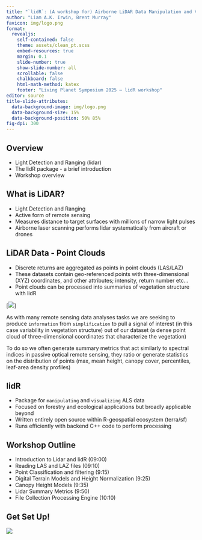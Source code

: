 ```yaml
---
title: "`lidR`: (A workshop for) Airborne LiDAR Data Manipulation and Visualization for Environmental Applications"
author: "Liam A.K. Irwin, Brent Murray"
favicon: img/logo.png
format:
  revealjs:
    self-contained: false
    theme: assets/clean_pt.scss
    embed-resources: true
    margin: 0.1
    slide-number: true
    show-slide-number: all
    scrollable: false
    chalkboard: false
    html-math-method: katex
    footer: "Living Planet Symposium 2025 – lidR workshop"
editor: source
title-slide-attributes: 
  data-background-image: img/logo.png
  data-background-size: 15%
  data-background-position: 50% 85%
fig-dpi: 300
---
```


## Overview

-   Light Detection and Ranging (lidar)
-   The lidR package - a brief introduction
-   Workshop overview

## What is LiDAR?

-   Light Detection and Ranging
-   Active form of remote sensing
-   Measures distance to target surfaces with millions of narrow light pulses
-   Airborne laser scanning performs lidar systematically from aircraft or drones

::: notes
:::

## LiDAR Data - Point Clouds

-   Discrete returns are aggregated as points in point clouds (LAS/LAZ)
-   These datasets contain geo-referenced points with three-dimensional (XYZ) coordinates, and other attributes; intensity, return number etc...
-   Point clouds can be processed into summaries of vegetation structure with lidR

[![](img/plot_z_360.gif){fig-align='right'}]

::: notes
As with many remote sensing data analyses tasks we are seeking to produce `information` from `simplification` to pull a signal of interest (in this case variability in vegetation structure) out of our dataset (a dense point cloud of three-dimensional coordinates that characterize the vegetation)

To do so we often generate summary metrics that act similarly to spectral indices in passive optical remote sensing, they ratio or generate statistics on the distribution of points (max, mean height, canopy cover, percentiles, leaf-area density profiles)

:::

## lidR

-   Package for `manipulating` and `visualizing` ALS data
-   Focused on forestry and ecological applications but broadly applicable beyond
-   Written entirely open source within R-geospatial ecosystem (terra/sf)
-   Runs efficiently with backend C++ code to perform processing

::: notes
:::

## Workshop Outline

-   Introduction to Lidar and lidR (09:00)
-   Reading LAS and LAZ files (09:10)
-   Point Classification and filtering (9:15)
-   Digital Terrain Models and Height Normalization (9:25)
-   Canopy Height Models (9:35)
-   Lidar Summary Metrics (9:50)
-   File Collection Processing Engine (10:10)

## Get Set Up!

[![](img/qrcode.png){fig-align="center"}](https://liamirwin.github.io/LPS_lidRtutorial/)
